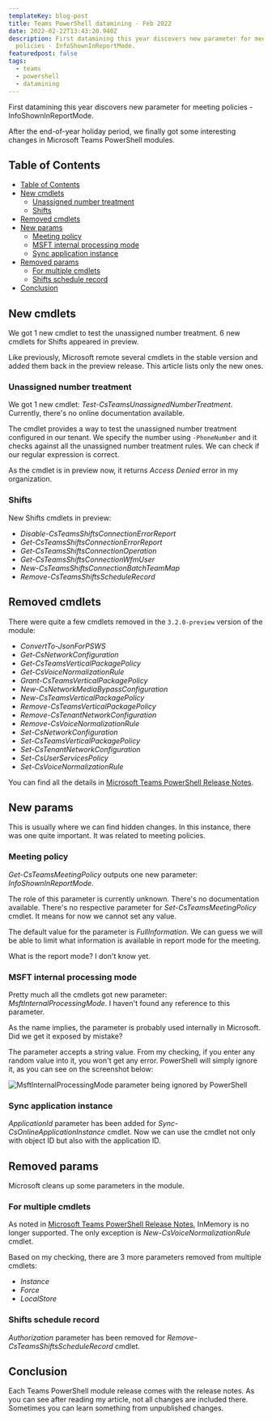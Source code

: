 ```yaml
---
templateKey: blog-post
title: Teams PowerShell datamining - Feb 2022
date: 2022-02-22T13:43:20.940Z
description: First datamining this year discovers new parameter for meeting
  policies - InfoShownInReportMode.
featuredpost: false
tags:
  - teams
  - powershell
  - datamining
---
```

First datamining this year discovers new parameter for meeting policies - InfoShownInReportMode.

After the end-of-year holiday period, we finally got some interesting changes in Microsoft Teams PowerShell modules.


## Table of Contents

- [Table of Contents](#table-of-contents)
- [New cmdlets](#new-cmdlets)
  - [Unassigned number treatment](#unassigned-number-treatment)
  - [Shifts](#shifts)
- [Removed cmdlets](#removed-cmdlets)
- [New params](#new-params)
  - [Meeting policy](#meeting-policy)
  - [MSFT internal processing mode](#msft-internal-processing-mode)
  - [Sync application instance](#sync-application-instance)
- [Removed params](#removed-params)
  - [For multiple cmdlets](#for-multiple-cmdlets)
  - [Shifts schedule record](#shifts-schedule-record)
- [Conclusion](#conclusion)

## New cmdlets

We got 1 new cmdlet to test the unassigned number treatment. 6 new cmdlets for Shifts appeared in preview.

Like previously, Microsoft remote several cmdlets in the stable version and added them back in the preview release. This article lists only the new ones.

### Unassigned number treatment

We got 1 new cmdlet: *Test-CsTeamsUnassignedNumberTreatment*. Currently, there's no online documentation available.

The cmdlet provides a way to test the unassigned number treatment configured in our tenant. We specify the number using `-PhoneNumber` and it checks against all the unassigned number treatment rules. We can check if our regular expression is correct.

As the cmdlet is in preview now, it returns *Access Denied* error in my organization.

### Shifts

New Shifts cmdlets in preview:

* *Disable-CsTeamsShiftsConnectionErrorReport*
* *Get-CsTeamsShiftsConnectionErrorReport*
* *Get-CsTeamsShiftsConnectionOperation*
* *Get-CsTeamsShiftsConnectionWfmUser*
* *New-CsTeamsShiftsConnectionBatchTeamMap*
* *Remove-CsTeamsShiftsScheduleRecord*

## Removed cmdlets

There were quite a few cmdlets removed in the `3.2.0-preview` version of the module:

* *ConvertTo-JsonForPSWS*
* *Get-CsNetworkConfiguration*
* *Get-CsTeamsVerticalPackagePolicy*
* *Get-CsVoiceNormalizationRule*
* *Grant-CsTeamsVerticalPackagePolicy*
* *New-CsNetworkMediaBypassConfiguration*
* *New-CsTeamsVerticalPackagePolicy*
* *Remove-CsTeamsVerticalPackagePolicy*
* *Remove-CsTenantNetworkConfiguration*
* *Remove-CsVoiceNormalizationRule*
* *Set-CsNetworkConfiguration*
* *Set-CsTeamsVerticalPackagePolicy*
* *Set-CsTenantNetworkConfiguration*
* *Set-CsUserServicesPolicy*
* *Set-CsVoiceNormalizationRule*

You can find all the details in [Microsoft Teams PowerShell Release Notes](https://docs.microsoft.com/en-us/microsoftteams/teams-powershell-release-notes#release-notes).

## New params

This is usually where we can find hidden changes. In this instance, there was one quite important. It was related to meeting policies.

### Meeting policy

*Get-CsTeamsMeetingPolicy* outputs one new parameter: *InfoShownInReportMode*.

The role of this parameter is currently unknown. There's no documentation available. There's no respective parameter for *Set-CsTeamsMeetingPolicy* cmdlet. It means for now we cannot set any value.

The default value for the parameter is *FullInformation*. We can guess we will be able to limit what information is available in report mode for the meeting.

What is the report mode? I don't know yet.

### MSFT internal processing mode

Pretty much all the cmdlets got new parameter: *MsftInternalProcessingMode*. I haven't found any reference to this parameter.

As the name implies, the parameter is probably used internally in Microsoft. Did we get it exposed by mistake?

The parameter accepts a string value. From my checking, if you enter any random value into it, you won't get any error. PowerShell will simply ignore it, as you can see on the screenshot below:

![MsftInternalProcessingMode parameter being ignored by PowerShell](../../img/20220222-140637-axzce1w72b.png)

### Sync application instance

*ApplicationId* parameter has been added for *Sync-CsOnlineApplicationInstance* cmdlet. Now we can use the cmdlet not only with object ID but also with the application ID.

## Removed params

Microsoft cleans up some parameters in the module.

### For multiple cmdlets

As noted in [Microsoft Teams PowerShell Release Notes](https://docs.microsoft.com/en-us/microsoftteams/teams-powershell-release-notes#release-notes), InMemory is no longer supported. The only exception is *New-CsVoiceNormalizationRule* cmdlet.

Based on my checking, there are 3 more parameters removed from multiple cmdlets:

* *Instance*
* *Force*
* *LocalStore*

### Shifts schedule record

*Authorization* parameter has been removed for *Remove-CsTeamsShiftsScheduleRecord* cmdlet.

## Conclusion

Each Teams PowerShell module release comes with the release notes. As you can see after reading my article, not all changes are included there. Sometimes you can learn something from unpublished changes.